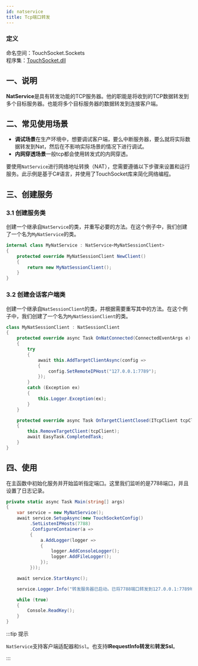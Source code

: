 ```yaml
---
id: natservice
title: Tcp端口转发
---
```


### 定义

命名空间：TouchSocket.Sockets <br/>
程序集：[TouchSocket.dll](https://www.nuget.org/packages/TouchSocket)

## 一、说明

**NatService**是具有转发功能的TCP服务器。他的职能是将收到的TCP数据转发到多个目标服务器。也能将多个目标服务器的数据转发到连接客户端。

## 二、常见使用场景

- **调试场景**在生产环境中，想要调试客户端，要么中断服务器，要么就将实际数据转发到Nat，然后在不影响实际场景的情况下进行调试。
- **内网穿透场景**一般tcp都会使用转发式的内网穿透。

要使用`NatService`进行网络地址转换（NAT），您需要遵循以下步骤来设置和运行服务。此示例是基于C#语言，并使用了TouchSocket库来简化网络编程。


## 三、创建服务

### 3.1 创建服务类

创建一个继承自`NatService`的类，并重写必要的方法。在这个例子中，我们创建了一个名为`MyNatService`的类。

```csharp showLineNumbers
internal class MyNatService : NatService<MyNatSessionClient>
{
    protected override MyNatSessionClient NewClient()
    {
        return new MyNatSessionClient();
    }
}
```

### 3.2 创建会话客户端类

创建一个继承自`NatSessionClient`的类，并根据需要重写其中的方法。在这个例子中，我们创建了一个名为`MyNatSessionClient`的类。

```csharp showLineNumbers
class MyNatSessionClient : NatSessionClient
{
    protected override async Task OnNatConnected(ConnectedEventArgs e)
    {
        try
        {
            await this.AddTargetClientAsync(config =>
            {
                config.SetRemoteIPHost("127.0.0.1:7789");
            });
        }
        catch (Exception ex)
        {
            this.Logger.Exception(ex);
        }
    }

    protected override async Task OnTargetClientClosed(ITcpClient tcpClient, ClosedEventArgs e)
    {
        this.RemoveTargetClient(tcpClient);
        await EasyTask.CompletedTask;
    }
}
```

## 四、使用

在主函数中初始化服务并开始监听指定端口。这里我们监听的是7788端口，并且设置了日志记录。

```csharp showLineNumbers
private static async Task Main(string[] args)
{
    var service = new MyNatService();
    await service.SetupAsync(new TouchSocketConfig()
         .SetListenIPHosts(7788)
         .ConfigureContainer(a =>
         {
             a.AddLogger(logger =>
             {
                 logger.AddConsoleLogger();
                 logger.AddFileLogger();
             });
         }));

    await service.StartAsync();

    service.Logger.Info("转发服务器已启动。已将7788端口转发到127.0.0.1:7789地址");

    while (true)
    {
        Console.ReadKey();
    }
}
```

:::tip 提示

`NatService`支持客户端适配器和`Ssl`。也支持**IRequestInfo转发**和**转发Ssl**。

:::  

